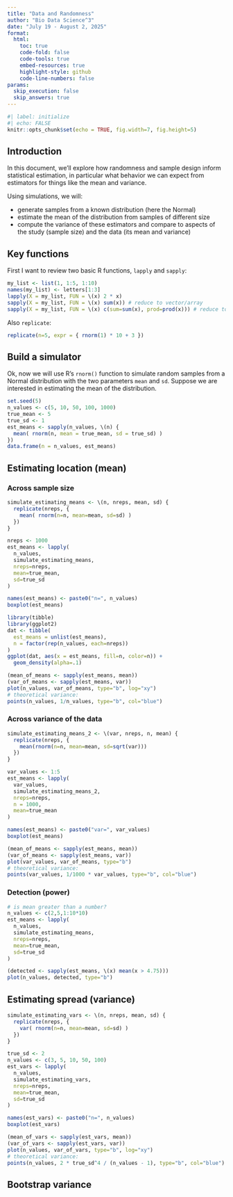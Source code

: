 ```yaml
---
title: "Data and Randomness"
author: "Bio Data Science^3"
date: "July 19 - August 2, 2025"
format: 
  html:
    toc: true 
    code-fold: false
    code-tools: true
    embed-resources: true
    highlight-style: github
    code-line-numbers: false 
params:
  skip_execution: false
  skip_answers: true
---
```


```r
#| label: initialize
#| echo: FALSE
knitr::opts_chunk$set(echo = TRUE, fig.width=7, fig.height=5) 
```

## Introduction

In this document, we'll explore how randomness and sample design inform
statistical estimation, in particular what behavior we can expect from
estimators for things like the mean and variance.

Using simulations, we will:

- generate samples from a known distribution (here the Normal)
- estimate the mean of the distribution from samples of different size
- compute the variance of these estimators and compare to aspects of the study
  (sample size) and the data (its mean and variance)

## Key functions

First I want to review two basic R functions, `lapply` and `sapply`:

```r
my_list <- list(1, 1:5, 1:10)
names(my_list) <- letters[1:3]
lapply(X = my_list, FUN = \(x) 2 * x)
sapply(X = my_list, FUN = \(x) sum(x)) # reduce to vector/array
sapply(X = my_list, FUN = \(x) c(sum=sum(x), prod=prod(x))) # reduce to vector/array
```

Also `replicate`:

```r
replicate(n=5, expr = { rnorm(1) * 10 + 3 })
```

## Build a simulator

Ok, now we will use R's `rnorm()` function to simulate random samples from a
Normal distribution with the two parameters `mean` and `sd`. Suppose we are
interested in estimating the mean of the distribution.


```r
set.seed(5)
n_values <- c(5, 10, 50, 100, 1000)
true_mean <- 5
true_sd <- 1
est_means <- sapply(n_values, \(n) {
  mean( rnorm(n, mean = true_mean, sd = true_sd) )
})
data.frame(n = n_values, est_means)
```

## Estimating location (mean)

### Across sample size

```r
simulate_estimating_means <- \(n, nreps, mean, sd) {
  replicate(nreps, {
    mean( rnorm(n=n, mean=mean, sd=sd) )
  })
}
```

```r
nreps <- 1000
est_means <- lapply(
  n_values,
  simulate_estimating_means,
  nreps=nreps,
  mean=true_mean,
  sd=true_sd
)
```

```r
names(est_means) <- paste0("n=", n_values)
boxplot(est_means)
```

```r
library(tibble)
library(ggplot2)
dat <- tibble(
  est_means = unlist(est_means),
  n = factor(rep(n_values, each=nreps))
)
ggplot(dat, aes(x = est_means, fill=n, color=n)) +
  geom_density(alpha=.1)
```

```r
(mean_of_means <- sapply(est_means, mean))
(var_of_means <- sapply(est_means, var))
plot(n_values, var_of_means, type="b", log="xy")
# theoretical variance:
points(n_values, 1/n_values, type="b", col="blue")
```

### Across variance of the data

```r
simulate_estimating_means_2 <- \(var, nreps, n, mean) {
  replicate(nreps, {
    mean(rnorm(n=n, mean=mean, sd=sqrt(var)))
  })
}
```

```r
var_values <- 1:5
est_means <- lapply(
  var_values,
  simulate_estimating_means_2,
  nreps=nreps,
  n = 1000,
  mean=true_mean
)
```

```r
names(est_means) <- paste0("var=", var_values)
boxplot(est_means)
```

```r
(mean_of_means <- sapply(est_means, mean))
(var_of_means <- sapply(est_means, var))
plot(var_values, var_of_means, type="b")
# theoretical variance:
points(var_values, 1/1000 * var_values, type="b", col="blue")
```

### Detection (power)

```r
# is mean greater than a number?
n_values <- c(2,5,1:10*10)
est_means <- lapply(
  n_values,
  simulate_estimating_means,
  nreps=nreps,
  mean=true_mean,
  sd=true_sd
)
```

```r
(detected <- sapply(est_means, \(x) mean(x > 4.75)))
plot(n_values, detected, type="b")
```

## Estimating spread (variance)

```r
simulate_estimating_vars <- \(n, nreps, mean, sd) {
  replicate(nreps, {
    var( rnorm(n=n, mean=mean, sd=sd) )
  })
}
```

```r
true_sd <- 2
n_values <- c(3, 5, 10, 50, 100)
est_vars <- lapply(
  n_values,
  simulate_estimating_vars,
  nreps=nreps,
  mean=true_mean,
  sd=true_sd
)
```

```r
names(est_vars) <- paste0("n=", n_values)
boxplot(est_vars)
```

```r
(mean_of_vars <- sapply(est_vars, mean))
(var_of_vars <- sapply(est_vars, var))
plot(n_values, var_of_vars, type="b", log="xy")
# theoretical variance:
points(n_values, 2 * true_sd^4 / (n_values - 1), type="b", col="blue")
```

## Bootstrap variance

